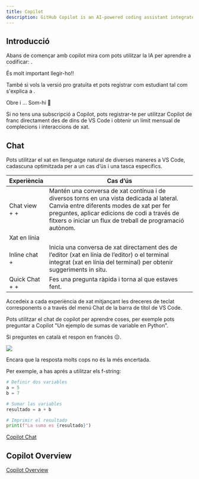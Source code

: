 ```yaml
---
title: Copilot
description: GitHub Copilot is an AI-powered coding assistant integrated into Visual Studio Code.
---
```




## Introducció

Abans de començar amb copilot mira com pots utilitzar la IA per aprendre a codificar: <Page id="learn/code"/>.

És molt important llegir-ho!!

També si vols la versió pro gratuïta et pots registrar com estudiant tal com s'explica a <Page id="project/github/copilot"/>.

Obre <Page id="project/vscode"/> i ... Som-hi 👻

Si no tens una subscripció a Copilot, pots registrar-te per utilitzar Copilot de franc directament des de dins de VS Code i obtenir un límit mensual de complecions i interaccions de xat.

## Chat

Pots utilitzar el xat en llenguatge natural de diverses maneres a VS Code, cadascuna optimitzada per a un cas d’ús i una tasca específics.

| Experiència | Cas d’ús |
| --- | --- |
| Chat view <br/> <Keyboard id="Ctrl"/> + <Keyboard id="Alt"/> + <Keyboard id="I"/> | Mantén una conversa de xat contínua i de diversos torns en una vista dedicada al lateral. Canvia entre diferents modes de xat per fer preguntes, aplicar edicions de codi a través de fitxers o iniciar un flux de treball de programació autònom. |
| Xat en línia
Inline chat <br/> <Keyboard id="Ctrl"/> + <Keyboard id="I"/> | Inicia una conversa de xat directament des de l’editor (xat en línia de l’editor) o el terminal integrat (xat en línia del terminal) per obtenir suggeriments in situ. |
| Quick Chat  <br/> <Keyboard id="Ctrl"/> + <Keyboard id="Majus"/> + <Keyboard id="L"/> | Fes una pregunta ràpida i torna al que estaves fent. |


Accedeix a cada experiència de xat mitjançant les dreceres de teclat corresponents o a través del menú Chat de la barra de títol de VS Code.

Pots utilitzar el chat de copilot per aprendre coses, per exemple pots preguntar a Copilot "Un ejemplo de sumas de variable en Python".

Si preguntes en català et respon en francès 😐.

![](chat.png)

Encara que la resposta molts cops no és la més encertada.

Per exemple, a <Page id="python/computation"/> has aprés a utilitzar els f-string:

```py
# Definir dos variables
a = 5
b = 7

# Sumar las variables
resultado = a + b

# Imprimir el resultado
print(f"La suma es {resultado}")
```

[Copilot Chat](https://code.visualstudio.com/docs/copilot/chat)

## Copilot Overview

[Copilot Overview](https://code.visualstudio.com/docs/copilot/overview)



